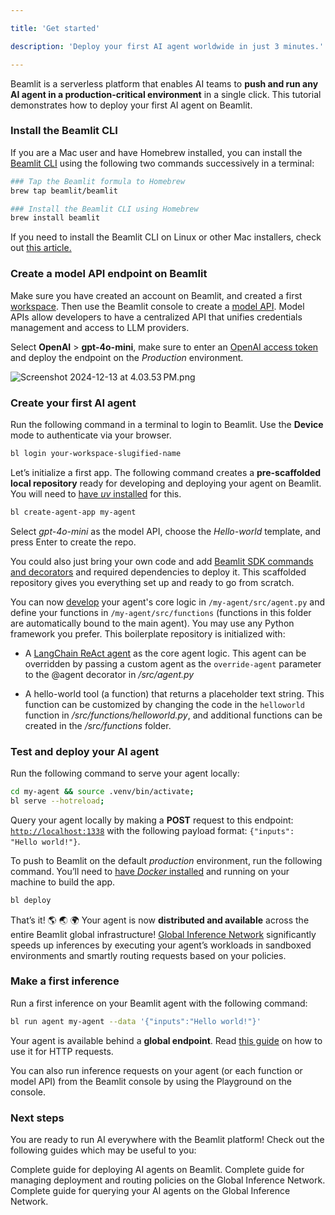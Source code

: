 ```yaml
---

title: 'Get started'

description: 'Deploy your first AI agent worldwide in just 3 minutes.'

---
```


Beamlit is a serverless platform that enables AI teams to **push and run any AI agent in a production-critical environment** in a single click. This tutorial demonstrates how to deploy your first AI agent on Beamlit.

### Install the Beamlit CLI

If you are a Mac user and have Homebrew installed, you can install the [Beamlit CLI](cli-reference) using the following two commands successively in a terminal:

```bash
### Tap the Beamlit formula to Homebrew
brew tap beamlit/beamlit

### Install the Beamlit CLI using Homebrew
brew install beamlit
```

<Note>If you need to install the Beamlit CLI on Linux or other Mac installers, check out [this article.](cli-reference)</Note>

### Create a model API endpoint on Beamlit

Make sure you have created an account on Beamlit, and created a first [workspace](Security/Workspace-access-control%2013847e47b1ea8151bd43efeccf5defe0). Then use the Beamlit console to create a [model API](Models/Overview). Model APIs allow developers to have a centralized API that unifies credentials management and access to LLM providers. 

Select **OpenAI** > **gpt-4o-mini**, make sure to enter an [OpenAI access token](Integrations/OpenAI) and deploy the endpoint on the *Production* environment.

![Screenshot 2024-12-13 at 4.03.53 PM.png](Get-started/Screenshot_2024-12-13_at_4.03.53_PM.png)

### Create your first AI agent

Run the following command in a terminal to login to Beamlit. Use the **Device** mode to authenticate via your browser.

```bash
bl login your-workspace-slugified-name
```

Let’s initialize a first app. The following command creates a **pre-scaffolded local repository** ready for developing and deploying your agent on Beamlit. You will need to [have *uv* installed](https://docs.astral.sh/uv/getting-started/installation/) for this.

```bash
bl create-agent-app my-agent
```

Select *gpt-4o-mini* as the model API, choose the *Hello-world* template, and press Enter to create the repo.

<Tip>You could also just bring your own code and add [Beamlit SDK commands and decorators](Agents/Develop-an-agent) and required dependencies to deploy it. This scaffolded repository gives you everything set up and ready to go from scratch.</Tip>

You can now [develop](Agents/Develop-an-agent) your agent's core logic in `/my-agent/src/agent.py` and define your functions in `/my-agent/src/functions` (functions in this folder are automatically bound to the main agent). You may use any Python framework you prefer. This boilerplate repository is initialized with:

- A [LangChain ReAct agent](https://api.python.langchain.com/en/latest/agents/langchain.agents.react.agent.create_react_agent.html) as the core agent logic. This agent can be overridden by passing a custom agent as the `override-agent` parameter to the @agent decorator in */src/agent.py*

- A hello-world tool (a function) that returns a placeholder text string. This function can be customized by changing the code in the `helloworld` function in */src/functions/helloworld.py*, and additional functions can be created in the */src/functions* folder.

### Test and deploy your AI agent

Run the following command to serve your agent locally:

```bash
cd my-agent && source .venv/bin/activate;
bl serve --hotreload;
```

Query your agent locally by making a **POST** request to this endpoint: [`http://localhost:1338`](http://localhost:1338) with the following payload format: `{"inputs": "Hello world!"}`.

To push to Beamlit on the default *production* environment, run the following command. You’ll need to [have *Docker* installed](https://docs.docker.com/get-started/get-docker/) and running on your machine to build the app.

```bash
bl deploy
```

That’s it! 🌎 🌏 🌍 Your agent is now **distributed and available** across the entire Beamlit global infrastructure! [Global Inference Network](Models/Global-Inference-Network) significantly speeds up inferences by executing your agent’s workloads in sandboxed environments and smartly routing requests based on your policies.

### Make a first inference

Run a first inference on your Beamlit agent with the following command:

```bash
bl run agent my-agent --data '{"inputs":"Hello world!"}'
```

<Tip>Your agent is available behind a **global endpoint**. Read [this guide](Agents/Query-agents) on how to use it for HTTP requests.</Tip>

You can also run inference requests on your agent (or each function or model API) from the Beamlit console by using the Playground on the console.

### Next steps

You are ready to run AI everywhere with the Beamlit platform! Check out the following guides which may be useful to you:

<Card title="Deploy agents" icon="earth-americas" href="/Agents/Overview">
Complete guide for deploying AI agents on Beamlit.
</Card>

<Card title="Manage environment policies" icon="server" href="/Model-Governance/Overview">
Complete guide for managing deployment and routing policies on the Global Inference Network.
</Card>

<Card title="Guide for querying agents" icon="bolt" href="/Agents/Query-agents">
Complete guide for querying your AI agents on the Global Inference Network.
</Card>